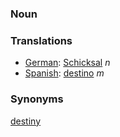 === Noun ===

=== Translations ===
*[[German]]: [[Schicksal]] ''n''
*[[Spanish]]: [[destino]] ''m''

=== Synonyms ===

[[destiny]]